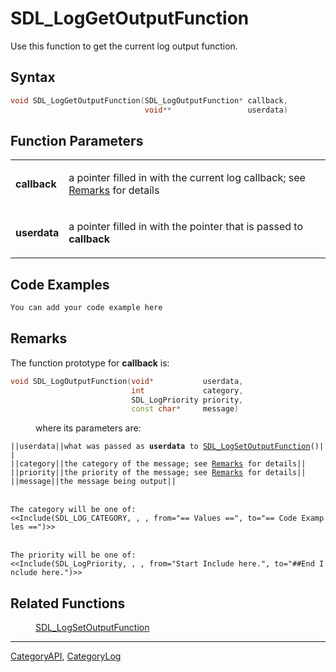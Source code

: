 
= SDL_LogGetOutputFunction =
Use this function to get the current log output function.


== Syntax ==
<syntaxhighlight lang='c++'>
void SDL_LogGetOutputFunction(SDL_LogOutputFunction* callback,
                              void**                 userdata)
</syntaxhighlight>

== Function Parameters ==
{|
|'''callback'''
|a pointer filled in with the current log callback; see [[#Remarks|Remarks]] for details
|-
|'''userdata'''
|a pointer filled in with the pointer that is passed to '''callback'''
|}

== Code Examples ==
<syntaxhighlight lang='c++'>
You can add your code example here
</syntaxhighlight>

== Remarks ==
The function prototype for '''callback''' is:
 <syntaxhighlight lang='c++'>
void SDL_LogOutputFunction(void*           userdata,
                           int             category,
                           SDL_LogPriority priority,
                           const char*     message)
</syntaxhighlight>
: where its parameters are:
 ||<code>userdata</code>||what was passed as '''userdata''' to [[SDL_LogSetOutputFunction]]()||
 ||<code>category</code>||the category of the message; see [[#category|Remarks]] for details||
 ||<code>priority</code>||the priority of the message; see [[#priority|Remarks]] for details||
 ||<code>message</code>||the message being output||

 <span id="category"></span>
 The <code>category</code> will be one of:
 <<Include(SDL_LOG_CATEGORY, , , from="== Values ==", to="== Code Examples ==")>>

 <span id="priority"></span>
 The <code>priority</code> will be one of:
 <<Include(SDL_LogPriority, , , from="Start Include here.", to="##End Include here.")>>

== Related Functions ==
:[[SDL_LogSetOutputFunction]]

----
[[CategoryAPI]], [[CategoryLog]]
